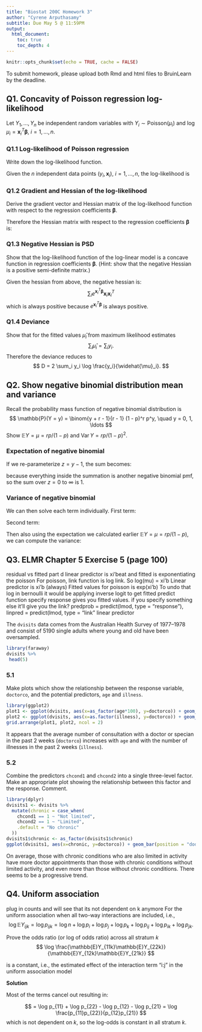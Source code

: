 ```yaml
---
title: "Biostat 200C Homework 3"
author: "Cyrene Arputhasamy"
subtitle: Due May 5 @ 11:59PM
output: 
  html_document:
    toc: true
    toc_depth: 4
---
```


```r
knitr::opts_chunk$set(echo = TRUE, cache = FALSE)
```

To submit homework, please upload both Rmd and html files to BruinLearn by the deadline.

## Q1. Concavity of Poisson regression log-likelihood 

Let $Y_1,\ldots,Y_n$ be independent random variables with $Y_i \sim \text{Poisson}(\mu_i)$ and $\log \mu_i = \mathbf{x}_i^T \boldsymbol{\beta}$, $i = 1,\ldots,n$.

### Q1.1 Log-likelihood of Poisson regression

Write down the log-likelihood function.

Given the $n$ independent data points $(y_i, \mathbf{x}_i)$, $i=1,\ldots,n$, the log-likelihood is
\begin{eqnarray*}
\ell(\boldsymbol{\beta}) &=& \sum_i y_i \log \mu_i - \mu_i - \log y_i! \\
&=& \sum_i y_i \cdot \mathbf{x}_i^T \boldsymbol{\beta} - e^{\mathbf{x}_i^T \boldsymbol{\beta}} - \log y_i!
\end{eqnarray*}

### Q1.2 Gradient and Hessian of the log-likelihood

Derive the gradient vector and Hessian matrix of the log-likelhood function with respect to the regression coefficients $\boldsymbol{\beta}$. 

\begin{eqnarray*}
\ell(\boldsymbol{\beta}) &=& \sum_i y_i \log \mu_i - \mu_i - \log y_i! \\
\nabla_\beta(\mathbf{x}_i^T \boldsymbol{\beta}) &=& \nabla_\beta(\mathbf{x}_{i0} \beta_0 + \mathbf{x}_{i1} \beta_1 + \cdots + \mathbf{x}_{ip} \beta_p) = \mathbf{x}_i \\
\nabla_\beta \ell(\cdot) &=& \sum_i y_i(\nabla_\beta \mathbf{x}_i^T \boldsymbol{\beta}) - \nabla_\beta (e^{\mathbf{x}_i^T \boldsymbol{\beta}}) - \nabla_\beta (\log y_i!)\\
&=& \sum_i y_i \mathbf{x}_i - e^{\mathbf{x}_i^T \boldsymbol{\beta}} \mathbf{x}_i \\
\end{eqnarray*}

Therefore the Hessian matrix with respect to the regression coefficients $\boldsymbol{\beta}$ is:

\begin{eqnarray*}
\nabla_\beta(\frac{\partial \ell(\cdot)}{\partial \beta}) &=& \sum_i \nabla_\beta(y_i \mathbf{x}_i - e^{\mathbf{x}_i^T \boldsymbol{\beta}} \mathbf{x}_i) \\
&=& - \sum_i e^{\mathbf{x}_i^T \boldsymbol{\beta}} \mathbf{x}_i \mathbf{x}_i^T \\
\end{eqnarray*}

### Q1.3 Negative Hessian is PSD

Show that the log-likelihood function of the log-linear model is a concave function in regression coefficients $\boldsymbol{\beta}$. (Hint: show that the negative Hessian is a positive semi-definite matrix.)


Given the hessian from above, the negative hessian is:
$$
\sum_i e^{\mathbf{x}_i^T \boldsymbol{\beta}} \mathbf{x}_i \mathbf{x}_i^T
$$
which is always positive because $e^{\mathbf{x}_i^T \boldsymbol{\beta}}$ is always positive. 

### Q1.4 Deviance

Show that for the fitted values $\widehat{\mu}_i$ from maximum likelihood estimates
$$
\sum_i \widehat{\mu}_i = \sum_i y_i.
$$
Therefore the deviance reduces to
$$
D = 2 \sum_i y_i \log \frac{y_i}{\widehat{\mu}_i}.
$$

\begin{eqnarray*}
D &=& 2 \log \frac{L (\mathbf{b}_{max})}{L(\mathbf{b})} = 2[\ell(\mathbf{b}_{max})- \ell(\mathbf{b})] \\
&=& 2 \sum_i [y_i \log(y_i) - y_i] - 2 \sum_i [y_i \log (\widehat{\mu}_i) - \widehat{\mu}_i] \\
&=& 2 \sum_i [y_i \log(y_i / \widehat{\mu}_i) - (y_i - \widehat{\mu}_i)] \\
&=& 2 \sum_i y_i \log(y_i / \widehat{\mu}_i)
\end{eqnarray*}


## Q2. Show negative binomial distribution mean and variance 

Recall the probability mass function of negative binomial distribution is 
$$
\mathbb{P}(Y = y) = \binom{y + r - 1}{r - 1} (1 - p)^r p^y, \quad y = 0, 1, \ldots
$$
Show $\mathbb{E}Y = \mu = rp / (1 - p)$ and $\operatorname{Var} Y = r p / (1 - p)^2$.

### Expectation of negative binomial 

\begin{eqnarray*}
\mathbb{E}Y &=& \sum_{y=0}^\infty y \binom{y + r - 1}{r - 1} (1 - p)^r p^y \\
&=& \sum_{y=0}^\infty y \binom{y + r - 1}{y} (1 - p)^r p^y \\
&=& \sum_{y=1}^\infty \frac{(y + r - 1)!}{(y - 1)!(r - 1)!} (1 - p)^r p^y \\
&=& \sum_{y=1}^\infty \binom{y + r -1}{y - 1} (1 - p)^r p^y \\
\end{eqnarray*}

If we re-parameterize $z = y - 1$, the sum becomes:

\begin{eqnarray*}
\mathbb{E}Y &=& \sum_{z=0}^\infty r \binom{r + z}{z} (1 - p)^r p^{z+1} \\
&=& \frac{rp}{p - 1} \sum_{z=0}^\infty \binom{(r + 1) + z - 1}{z} (1 - p)^{r + 1} p^z
&=& \frac{rp}{p - 1} = \mu
\end{eqnarray*}

because everything inside the summation is another negative binomial pmf, so the sum over $z = 0$ to $\infty$ is $1$.

### Variance of negative binomial 

\begin{eqnarray*}
\mathbb{E}(Y^2) &=& \sum_{y=0}^\infty y^2 \binom{y + r - 1}{r - 1} (1 - p)^r p^y \\
&=& \sum_{y=0}^\infty y^2 \binom{y + r - 1}{y} (1 - p)^r p^y \\
&=& \sum_{y=1}^\infty y^2 \frac{(y + r - 1)!}{y! (r - 1)!} (1 - p)^r p^y \\
&=& \sum_{y=1}^\infty y \frac{(y + r -1)!}{(y - 1)! (r - 1)!} (1 - p)^r p^y \\
&=& \sum_{y = 0}^\infty (y + 1) \frac{(y + r)!}{y! (r - 1)!} (1 - p)^r p^{y+1} \\
&=& \sum_{y = 0}^\infty y \frac{(y + r)!}{y! (r - 1)!} (1 - p)^r p^{y+1} + \sum_{y = 0}^\infty \frac{(y + r)!}{y! (r - 1)!} (1 - p)^r p^{y+1} \\
&=& \sum_{y = 1}^\infty \frac{(y + r)!}{(y - 1)! (r - 1)!} (1 - p)^r p^{y+1} + \sum_{y = 0}^\infty \frac{(y + r)!}{y! (r - 1)!} (1 - p)^r p^{y+1} \\
&=& \sum_{y = 0}^\infty \frac{(y + r + 1)!}{y! (r - 1)!} (1 - p)^r p^{y+2} + \sum_{y = 0}^\infty \frac{(y + r)!}{y! (r - 1)!} (1 - p)^r p^{y+1} \\
\end{eqnarray*}

We can then solve each term individually. 
First term:

\begin{eqnarray*}
\sum_{y = 0}^\infty \frac{(y + r + 1)!}{y! (r - 1)!} (1 - p)^r p^{y+2} &=& \sum_{y = 0}^\infty \frac{(y - 1 + r + 2)!}{y! (r - 1)!}(1 - p)^r p^{y+2} \\
&=& \sum_{y = 0}^\infty \frac{(y - 1 + r + 2)!}{y! (r - 1)!} \frac{(r + 2 - 1)!}{(r + 2 - 1)!}(1 - p)^r p^{y+2} \\
&=& \frac{(r + 1)!p^2}{(r - 1)!(1 - p)^2} \sum_{y = 0}^\infty \binom{r + 2 + y - 1}{y}(1 - p)^{r + 2}p^y \\
&=& r (r - 1)(\frac{p}{1 - p})^2
\end{eqnarray*}

Second term:

\begin{eqnarray*}
\sum_{y = 0}^\infty \frac{(y + r)!}{y! (r - 1)!} (1 - p)^r p^{y+1} &=& \sum_{y = 0}^\infty \frac{(r + 1 + y - 1)!}{y!(r - 1)!}(1 - p)^r p^{y+1} \\
&=& \sum_{y = 0}^\infty \frac{(r + 1 + y - 1)!}{y!(r - 1)!}\frac{(r + 1 - 1)!}{(r + 1 - 1)!}(1 - p)^r p^{y+2} \\
&=& \frac{rp}{1 - p} \sum_{y = 0}^\infty \binom{r + 1 + y - 1}{y}(1 - p)^{r+1} p^{y} \\
&=& \frac{rp}{1 - p}
\end{eqnarray*}

Then also using the expectation we calculated earlier $\mathbb{E}Y = \mu = rp / (1 - p)$, we can compute the variance:

\begin{eqnarray*}
\operatorname{Var} Y &=& \mathbb{E}(Y^2) - (\mathbb{E}Y)^2 \\
&=& (r (r - 1)(\frac{p}{1 - p})^2 + \frac{rp}{1 - p}) - (\frac{rp}{1 - p})^2 \\
&=& \frac{rp}{(1 - p)^2}
\end{eqnarray*}

## Q3. ELMR Chapter 5 Exercise 5 (page 100)

residual vs fitted part d linear predictor is xi'beat and fitted is exponentiating the poisson 
For poisson, link function is log link. So log(mu) = xi’b
Linear predictor is xi’b (always)
Fitted values for poisson is exp(xi’b)
To undo that log
in bernoulli it would be applying inverse logit to get fitted 
predict function specify response gives you fitted values. if you specify something else it'll give you the link? 
predprob = predict(lmod, type = "response"), 
linpred  = predict(lmod, type = "link" linear predictor

The `dvisits` data comes from the Australian Health Survey of 1977–1978 and consist of 5190 single adults where young and old have been oversampled.

```r
library(faraway)
dvisits %>%
 head(5)
```

### 5.1 
Make plots which show the relationship between the response variable, `doctorco`, and the potential predictors, `age` and `illness`.
```r
library(ggplot2)
plot1 <- ggplot(dvisits, aes(x=as_factor(age*100), y=doctorco)) + geom_bar(position = "dodge", stat = "summary", fun.y = "mean")
plot2 <- ggplot(dvisits, aes(x=as.factor(illness), y=doctorco)) + geom_bar(position = "dodge", stat = "summary", fun.y = "mean")
grid.arrange(plot1, plot2, ncol = 2)
```
It appears that the average number of consultation with a doctor or specian in the past 2 weeks (`doctorco`) increases with `age` and with the number of illnesses in the past 2 weeks (`illness`).

### 5.2
Combine the predictors `chcond1` and `chcond2` into a single three-level factor. Make an appropriate plot showing the relationship between this factor and the response. Comment.
```r
library(dplyr)
dvisits1 <- dvisits %>%
  mutate(chronic = case_when(
    chcond1 == 1 ~ "Not limited",
    chcond2 == 1 ~ "Limited",
    .default = "No chronic"
  )) 
dvisits1$chronic <- as_factor(dvisits1$chronic)
ggplot(dvisits1, aes(x=chronic, y=doctorco)) + geom_bar(position = "dodge", stat = "summary", fun.y = "mean")
```
On average, those with chronic conditions who are also limited in activity have more doctor appointments than those with chronic conditions without limited activity, and even more than those without chronic conditions. There seems to be a progressive trend. 

## Q4. Uniform association 
plug in counts and will see that its not dependent on k anymore
For the uniform association when all two-way interactions are included, i.e., 
$$
\log \mathbb{E}Y_{ijk} = \log p_{ijk} = \log n + \log p_i + \log p_j + \log p_k + \log p_{ij} + \log p_{ik} + \log p_{jk}.
$$

Prove the odds ratio (or log of odds ratio) across all stratum $k$ 
$$
\log \frac{\mathbb{E}Y_{11k}\mathbb{E}Y_{22k}}{\mathbb{E}Y_{12k}\mathbb{E}Y_{21k}}
$$

is a constant, i.e., the estimated effect of the interaction term "i:j" in the uniform association model 

**Solution**
 
\begin{eqnarray*}
\log \frac{\mathbb{E}Y_{11k}\mathbb{E}Y_{22k}}{\mathbb{E}Y_{12k}\mathbb{E}Y_{21k}} &=& \log{\mathbb{E}Y_{11k}\mathbb{E}Y_{22k}} - \log{\mathbb{E}Y_{12k}\mathbb{E}Y_{21k}} \\
&=& \log\mathbb{E}Y_{11k} + \log\mathbb{E}Y_{22k} - \log\mathbb{E}Y_{12k} - \log\mathbb{E}Y_{21k} \\
&=& \log n + \log p_{i=1} + \log p_{j=1} + \log p_k + \log p_{11} + \log p_{1k} + \log p_{1k} \\
&\quad& + \log n + \log p_2 + \log p_2 + \log p_k + \log p_{22} + \log p_{2k} + \log p_{2k} \\
&\quad& - (\log n + \log p_1 + \log p_2 + \log p_k + \log p_{12} + \log p_{1k} + \log p_{2k}) \\
&\quad& - (\log n + \log p_2 + \log p_1 + \log p_k + \log p_{21} + \log p_{2k} + \log p_{1k}) \\
\end{eqnarray*}

Most of the terms cancel out resulting in:

$$
= \log p_{11} + \log p_{22} - \log p_{12} - \log p_{21} = \log \frac{p_{11}p_{22}}{p_{12}p_{21}}
$$
which is not dependent on $k$, so the log-odds is constant in all stratum $k$. 